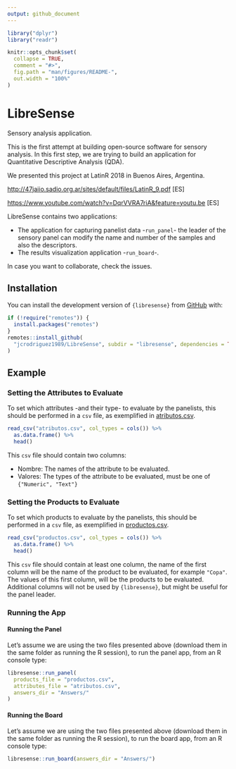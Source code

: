 ```yaml
---
output: github_document
---
```


```r
library("dplyr")
library("readr")

knitr::opts_chunk$set(
  collapse = TRUE,
  comment = "#>",
  fig.path = "man/figures/README-",
  out.width = "100%"
)
```

# LibreSense

Sensory analysis application.

This is the first attempt at building open-source software for sensory analysis.
In this first step, we are trying to build an application for Quantitative Descriptive Analysis (QDA).

We presented this project at LatinR 2018 in Buenos Aires, Argentina.

[http://47jaiio.sadio.org.ar/sites/default/files/LatinR_9.pdf](http://47jaiio.sadio.org.ar/sites/default/files/LatinR_9.pdf) [ES]

[https://www.youtube.com/watch?v=DqrVVRA7riA&feature=youtu.be](https://www.youtube.com/watch?v=DqrVVRA7riA&feature=youtu.be) [ES]

LibreSense contains two applications:

* The application for capturing panelist data -`run_panel`- the leader of the sensory panel can modify the name and number of the samples and also the descriptors.
* The results visualization application -`run_board`-.

In case you want to collaborate, check the issues.

## Installation

You can install the development version of `{libresense}` from [GitHub](https://github.com/) with:

``` r
if (!require("remotes")) {
  install.packages("remotes")
}
remotes::install_github(
  "jcrodriguez1989/LibreSense", subdir = "libresense", dependencies = TRUE
)
```

## Example

### Setting the Attributes to Evaluate

To set which attributes -and their type- to evaluate by the panelists, this should be performed in a `csv` file, as exemplified in [atributos.csv](atributos.csv).

```r
read_csv("atributos.csv", col_types = cols()) %>% 
  as.data.frame() %>% 
  head()
```

This `csv` file should contain two columns:

* Nombre: The names of the attribute to be evaluated.
* Valores: The types of the attribute to be evaluated, must be one of `{"Numeric", "Text"}`

### Setting the Products to Evaluate

To set which products to evaluate by the panelists, this should be performed in a `csv` file, as exemplified in [productos.csv](productos.csv).

```r
read_csv("productos.csv", col_types = cols()) %>% 
  as.data.frame() %>% 
  head()
```

This `csv` file should contain at least one column, the name of the first column will be the name of the product to be evaluated, for example `"Copa"`. The values of this first column, will be the products to be evaluated. Additional columns will not be used by `{libresense}`, but might be useful for the panel leader.

### Running the App

#### Running the Panel

Let's assume we are using the two files presented above (download them in the same folder as running the R session), to run the panel app, from an R console type:

```r
libresense::run_panel(
  products_file = "productos.csv",
  attributes_file = "atributos.csv",
  answers_dir = "Answers/"
)
```

#### Running the Board

Let's assume we are using the two files presented above (download them in the same folder as running the R session), to run the board app, from an R console type:

```r
libresense::run_board(answers_dir = "Answers/")
```
